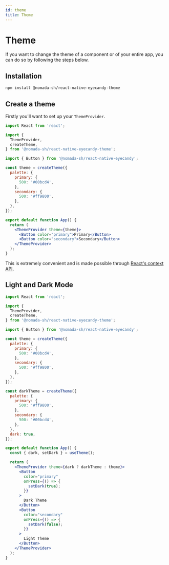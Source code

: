 ```yaml
---
id: theme
title: Theme
---
```


# Theme

If you want to change the theme of a component or of your entire app, you can do so by following the steps below.

## Installation

```bash npm2yarn
npm install @nomada-sh/react-native-eyecandy-theme
```

## Create a theme

Firstly you'll want to set up your `ThemeProvider`.

```jsx
import React from 'react';

import {
  ThemeProvider,
  createTheme,
} from '@nomada-sh/react-native-eyecandy-theme';

import { Button } from '@nomada-sh/react-native-eyecandy';

const theme = createTheme({
  palette: {
    primary: {
      500: '#00bcd4',
    },
    secondary: {
      500: '#ff9800',
    },
  },
});

export default function App() {
  return (
    <ThemeProvider theme={theme}>
      <Button color="primary">Primary</Button>
      <Button color="secondary">Secondary</Button>
    </ThemeProvider>
  );
}
```

This is extremely convenient and is made possible through [React's context API](https://reactjs.org/docs/context.html).

## Light and Dark Mode

```jsx
import React from 'react';

import {
  ThemeProvider,
  createTheme,
} from '@nomada-sh/react-native-eyecandy-theme';

import { Button } from '@nomada-sh/react-native-eyecandy';

const theme = createTheme({
  palette: {
    primary: {
      500: '#00bcd4',
    },
    secondary: {
      500: '#ff9800',
    },
  },
});

const darkTheme = createTheme({
  palette: {
    primary: {
      500: '#ff9800',
    },
    secondary: {
      500: '#00bcd4',
    },
  },
  dark: true,
});

export default function App() {
  const { dark, setDark } = useTheme();

  return (
    <ThemeProvider theme={dark ? darkTheme : theme}>
      <Button
        color="primary"
        onPress={() => {
          setDark(true);
        }}
      >
        Dark Theme
      </Button>
      <Button
        color="secondary"
        onPress={() => {
          setDark(false);
        }}
      >
        Light Theme
      </Button>
    </ThemeProvider>
  );
}
```
